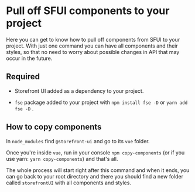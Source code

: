 
<Meta title="Getting Started/Development Guide/Pull off components" />

# Pull off SFUI components to your project

Here you can get to know how to pull off components from SFUI to your project.
With just one command you can have all components and their styles, so that no need to worry about possible changes in API that may occur in the future.

## Required

- Storefront UI added as a dependency to your project.

- `fse` package added to your project with `npm install fse -D` or `yarn add fse -D` .

## How to copy components

In `node_modules` find `@storefront-ui` and go to its `vue` folder.

Once you're inside `vue`, run in your console `npm copy-components` (or if you use yarn: `yarn copy-components`) and that's all.

The whole process will start right after this command and when it ends, you can go back to your root directory and there you should find a new folder called `storefrontUI` with all components and styles.
